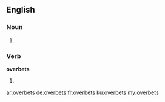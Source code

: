 ==English==

===Noun===
{{head|en}}

# {{plural of|overbet}}

===Verb===
'''overbets'''

# {{en-third-person singular of|overbet}}

[[ar:overbets]]
[[de:overbets]]
[[fr:overbets]]
[[ku:overbets]]
[[my:overbets]]